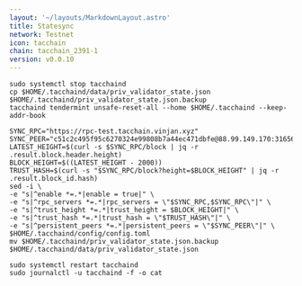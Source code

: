 ```yaml
---
layout: '~/layouts/MarkdownLayout.astro'
title: Statesync
network: Testnet
icon: tacchain
chain: tacchain_2391-1
version: v0.0.10
---
```


```
sudo systemctl stop tacchaind
cp $HOME/.tacchaind/data/priv_validator_state.json $HOME/.tacchaind/priv_validator_state.json.backup
tacchaind tendermint unsafe-reset-all --home $HOME/.tacchaind --keep-addr-book
```
```
SYNC_RPC="https://rpc-test.tacchain.vinjan.xyz"
SYNC_PEER="c51c2c495f95c6270324e99808b7a44ec471dbfe@88.99.149.170:31656"
LATEST_HEIGHT=$(curl -s $SYNC_RPC/block | jq -r .result.block.header.height)
BLOCK_HEIGHT=$((LATEST_HEIGHT - 2000))
TRUST_HASH=$(curl -s "$SYNC_RPC/block?height=$BLOCK_HEIGHT" | jq -r .result.block_id.hash)
sed -i \
-e "s|^enable *=.*|enable = true|" \
-e "s|^rpc_servers *=.*|rpc_servers = \"$SYNC_RPC,$SYNC_RPC\"|" \
-e "s|^trust_height *=.*|trust_height = $BLOCK_HEIGHT|" \
-e "s|^trust_hash *=.*|trust_hash = \"$TRUST_HASH\"|" \
-e "s|^persistent_peers *=.*|persistent_peers = \"$SYNC_PEER\"|" \
$HOME/.tacchaind/config/config.toml
mv $HOME/.tacchaind/priv_validator_state.json.backup $HOME/.tacchaind/data/priv_validator_state.json
```
```
sudo systemctl restart tacchaind
sudo journalctl -u tacchaind -f -o cat
```
